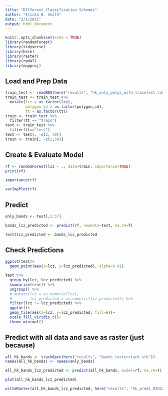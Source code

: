 ```yaml
---
title: "DIfferent Classification Schemes"
author: "Ericka B. Smith"
date: "2/1/2021"
output: html_document
---
```


```r
knitr::opts_chunk$set(echo = TRUE)
library(randomForest)
library(tidyverse)
library(here)
library(raster)
library(rgdal)
library(mapproj)
```

## Load and Prep Data

```r
train_test <- readRDS(here("results", "hk_only_polys_with_traintest.rds"))
train_test <- train_test %>%
  mutate(lcz = as.factor(lcz),
         polygon_id = as.factor(polygon_id),
         tt = as.factor(tt))
train <- train_test %>%
  filter(tt == "train")
test <- train_test %>%
  filter(tt=="test")
test <- test[, -c(2, 39)]
train <- train[, -c(2,39)]
```

## Create & Evaluate Model

```r
rf <- randomForest(lcz ~ ., data=train, importance=TRUE)
print(rf)
```

```r
importance(rf)
```

```r
varImpPlot(rf)
```

## Predict

```r
only_bands <- test[,2:37]
```

```r
bands_lcz_predicted <- predict(rf, newdata=test, na.rm=T)
```

```r
test$lcz_predicted <- bands_lcz_predicted
```


## Check Predictions

```r
ggplot(test)+
  geom_point(aes(x=lcz, y=lcz_predicted), alpha=0.01)
```

```r
test %>%
  group_by(lcz, lcz_predicted) %>%
  summarise(n=n()) %>%
  ungroup() %>%
  # mutate(lcz = as.numeric(lcz),
  #        lcz_predicted = as.numeric(lcz_predicted)) %>%
  filter(lcz != lcz_predicted) %>%
  ggplot()+
  geom_tile(aes(x=lcz, y=lcz_predicted, fill=n))+
  scale_fill_viridis_c()+
  theme_minimal()
```


## Predict with all data and save as raster (just because)

```r
all_hk_bands <- stackOpen(here("results", "bands_rasterstack.stk"))
names(all_hk_bands) <- names(only_bands)
```

```r
all_hk_bands_lcz_predicted <- predict(all_hk_bands, model=rf, na.rm=T)
```

```r
plot(all_hk_bands_lcz_predicted)
```

```r
writeRaster(all_hk_bands_lcz_predicted, here("results", "hk_pred1_02012021.tif"), overwrite=T)
```

